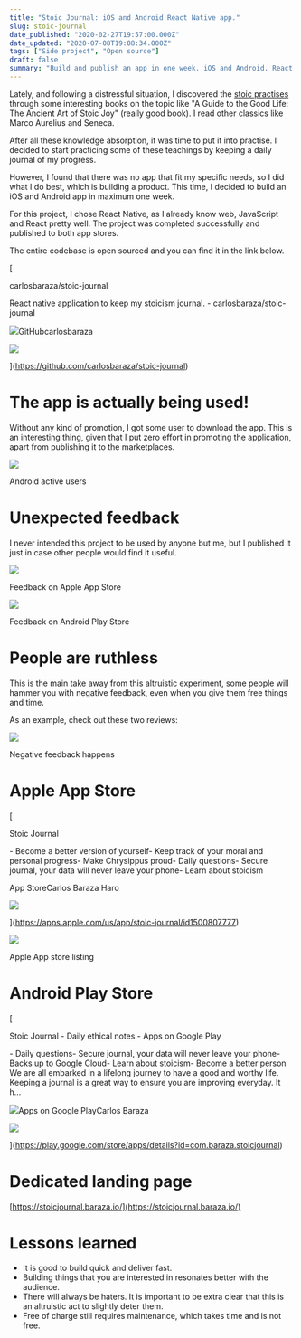 ```yaml
---
title: "Stoic Journal: iOS and Android React Native app."
slug: stoic-journal
date_published: "2020-02-27T19:57:00.000Z"
date_updated: "2020-07-08T19:08:34.000Z"
tags: ["Side project", "Open source"]
draft: false
summary: "Build and publish an app in one week. iOS and Android. React Native. An altruistic act can still get internet hate."
---
```


Lately, and following a distressful situation, I discovered the [stoic practises](https://en.wikipedia.org/wiki/Stoicism) through some interesting books on the topic like "A Guide to the Good Life: The Ancient Art of Stoic Joy" (really good book). I read other classics like Marco Aurelius and Seneca.

After all these knowledge absorption, it was time to put it into practise. I decided to start practicing some of these teachings by keeping a daily journal of my progress.

However, I found that there was no app that fit my specific needs, so I did what I do best, which is building a product. This time, I decided to build an iOS and Android app in maximum one week.

For this project, I chose React Native, as I already know web, JavaScript and React pretty well. The project was completed successfully and published to both app stores.

The entire codebase is open sourced and you can find it in the link below.

[

carlosbaraza/stoic-journal

React native application to keep my stoicism journal. - carlosbaraza/stoic-journal

![](https://github.githubassets.com/favicons/favicon.svg)GitHubcarlosbaraza

![](https://avatars0.githubusercontent.com/u/1270425?s=400&v=4)

](https://github.com/carlosbaraza/stoic-journal)

# The app is actually being used!

Without any kind of promotion, I got some user to download the app. This is an interesting thing, given that I put zero effort in promoting the application, apart from publishing it to the marketplaces.

![](/content/images/2020/07/Screenshot-2020-07-08-at-20.08.11.png)

Android active users

# Unexpected feedback

I never intended this project to be used by anyone but me, but I published it just in case other people would find it useful.

![](/content/images/2020/07/Screenshot-2020-07-08-at-19.46.18.png)

Feedback on Apple App Store

![](/content/images/2020/07/Screenshot-2020-07-08-at-19.50.30.png)

Feedback on Android Play Store

# People are ruthless

This is the main take away from this altruistic experiment, some people will hammer you with negative feedback, even when you give them free things and time.

As an example, check out these two reviews:

![](/content/images/2020/07/Screenshot-2020-07-08-at-19.53.24.png)

Negative feedback happens

# Apple App Store

[

‎Stoic Journal

\- Become a better version of yourself- Keep track of your moral and personal progress- Make Chrysippus proud- Daily questions- Secure journal, your data will never leave your phone- Learn about stoicism

App StoreCarlos Baraza Haro

![](https://is4-ssl.mzstatic.com/image/thumb/Purple114/v4/94/68/73/946873f2-e2af-a3d6-56e6-759724a65e4d/AppIcon-0-0-1x_U007emarketing-0-0-0-7-0-0-sRGB-0-0-0-GLES2_U002c0-512MB-85-220-0-0.png/1200x630wa.png)

](https://apps.apple.com/us/app/stoic-journal/id1500807777)

![](/content/images/2020/07/Screenshot-2020-07-08-at-19.44.31.png)

Apple App store listing

# Android Play Store

[

Stoic Journal - Daily ethical notes - Apps on Google Play

\- Daily questions- Secure journal, your data will never leave your phone- Backs up to Google Cloud- Learn about stoicism- Become a better person We are all embarked in a lifelong journey to have a good and worthy life. Keeping a journal is a great way to ensure you are improving everyday. It h…

![](https://www.gstatic.com/android/market_images/web/favicon_v2.ico)Apps on Google PlayCarlos Baraza

![](https://lh3.googleusercontent.com/xhF2TY05eaLRZlDuWNL6louf4pZPM3OPqt5DOc_tT_a8dPpbU5rnPw6gX6roKsILUb4)

](https://play.google.com/store/apps/details?id=com.baraza.stoicjournal)

# Dedicated landing page

[https://stoicjournal.baraza.io/](https://stoicjournal.baraza.io/)

# Lessons learned

- It is good to build quick and deliver fast.
- Building things that you are interested in resonates better with the audience.
- There will always be haters. It is important to be extra clear that this is an altruistic act to slightly deter them.
- Free of charge still requires maintenance, which takes time and is not free.
